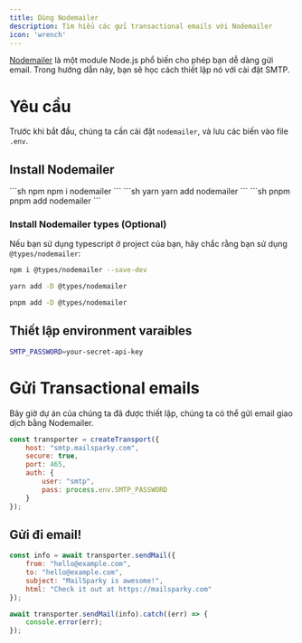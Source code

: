 ```yaml
---
title: Dùng Nodemailer
description: Tìm hiểu các gửi transactional emails với Nodemailer
icon: 'wrench'
---
```


[Nodemailer](https://nodemailer.com/) là một module Node.js phổ biến cho phép bạn dễ dàng gửi email. Trong hướng dẫn này, bạn sẽ học cách thiết lập nó với cài đặt SMTP.

# Yêu cầu
Trước khi bắt đầu, chúng ta cần cài đặt `nodemailer`, và lưu các biến vào file `.env`.

## Install Nodemailer
<CodeGroup>
```sh npm
npm i nodemailer
```
```sh yarn
yarn add nodemailer
```
```sh pnpm
pnpm add nodemailer
```
</CodeGroup>

### Install Nodemailer types (Optional)

Nếu bạn sử dụng typescript ở project của bạn, hãy chắc rằng bạn sử dụng `@types/nodemailer`:
<CodeGroup>
```sh npm
npm i @types/nodemailer --save-dev
```
```sh yarn
yarn add -D @types/nodemailer
```
```sh pnpm
pnpm add -D @types/nodemailer
```
</CodeGroup>

## Thiết lập environment varaibles

```sh .env
SMTP_PASSWORD=your-secret-api-key
```

# Gửi Transactional emails
Bây giờ dự án của chúng ta đã được thiết lập, chúng ta có thể gửi email giao dịch bằng Nodemailer.

```js
const transporter = createTransport({
	host: "smtp.mailsparky.com",
	secure: true,
	port: 465,
	auth: {
		user: "smtp",
		pass: process.env.SMTP_PASSWORD
	}
});
```

## Gửi đi email!

```js
const info = await transporter.sendMail({
	from: "hello@example.com",
	to: "hello@example.com",
	subject: "MailSparky is awesome!",
	html: "Check it out at https://mailsparky.com"
});

await transporter.sendMail(info).catch((err) => {
	console.error(err);
});
```